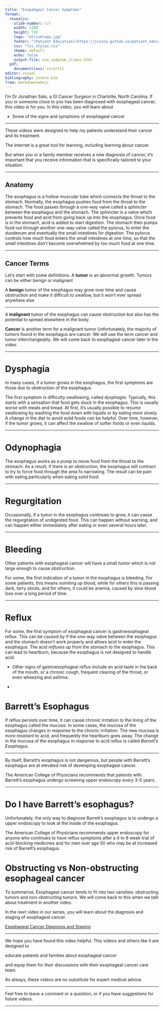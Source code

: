```yaml
---
title: "Esopahgeal Cancer Symptoms"
format: 
  revealjs:
    slide-number: c/t
    width: 1280
    height: 720
    logo: "atriumlogo.jpg"
    footer: "[Patient Education](https://jcsalo.github.io/patient_education/)"
    css: "lci_styles.css"
    theme: default
    echo: false
    output-file: eso_symptom_slides.html
  pdf:
    documentclass: scrartcl
editor: visual
bibliography: zotero.bib
from: markdown+emoji
---
```


I’m Dr Jonathan Salo, a GI Cancer Surgeon in Charlotte, North Carolina. If you or someone close to you has been diagnosed with esophageal cancer, this video is for you. In this video, you will learn about

-   Some of the signs and symptoms of esophageal cancer

------------------------------------------------------------------------

These videos were designed to help my patients understand their cancer and its treatment.

The internet is a great tool for learning, including learning about cancer.

But when you or a family member receives a new diagnosis of cancer, it's important that you receive information that is specifically tailored to your situation.

------------------------------------------------------------------------

## Anatomy

The esophagus is a hollow muscular tube which connects the throat to the stomach. Normally, the esophagus pushes food from the throat to the stomach. The food passes through a one-way valve called a *sphincter* between the esophagus and the stomach. The sphincter is a valve which prevents food and acid from going back up into the esophagus. Once food is in the stomach, acid is added to start digestion. The stomach then pumps food out through another one-way valve called the pylorus, to enter the duodenum and eventually the small intestines for digestion. The pylorus controls how much food enters the small intestines at one time, so that the small intestines don't become overwhelmed by too much food at one time.

------------------------------------------------------------------------

## Cancer Terms

Let‘s start with some definitions. A **tumor** is an abnormal growth. Tumors can be either benign or malignant

A **benign** tumor of the esophagus may grow over time and cause obstruction and make it difficult to swallow, but it won’t ever spread anywhere else

------------------------------------------------------------------------

A **malignant** tumor of the esophagus can cause obstruction but also has the potential to spread elsewhere in the body.

**Cancer** is another term for a malignant tumor Unfortunately, the majority of tumors found in the esophagus are cancer. We will use the term cancer and tumor interchangeably. We will come back to esophageal cancer later in the video.

------------------------------------------------------------------------

# Dysphagia

In many cases, if a tumor grows in the esophagus, the first symptoms are those due to obstruction of the esophagus.

The first symptom is difficulty swallowing, called *dysphagia*. Typically, this starts with a sensation that food gets stuck in the esophagus. This is usually worse with meats and bread. At first, it's usually possible to resume swallowing by washing the food down with liquids or by eating more slowly. A change in the diet to avoid solid foods can be helpful. Over time, however, if the tumor grows, it can affect the swallow of softer foods or even liquids.

------------------------------------------------------------------------

# Odynophagia

The esophagus works as a pump to move food from the throat to the stomach. As a result, if there is an obstruction, the esophagus will contract to try to force food through the area fo narrowing. The result can be pain with eating,particularly when eating solid food.

------------------------------------------------------------------------

# Regurgitation

Occasionally, if a tumor in the esophagus continues to grow, it can cause the regurgitation of undigested food. This can happen without warning, and can happen either immediately after eating or even several hours later.

------------------------------------------------------------------------

# Bleeding

Other patients with esophageal cancer will have a small tumor which is not large enough to cause obstruction.

For some, the first indication of a tumor in the esophagus is bleeding. For some patients, this means vomiting up blood, while for others this is passing dark, tarry stools, and for others, it could be anemia, caused by slow blood loss over a long period of time.

------------------------------------------------------------------------

# Reflux

For some, the first symptom of esophageal cancer is gastroesophageal reflux. This can be caused by if the one-way valve between the esophagus and the stomach doesn't work properly and allows acid to enter the esophagus. The acid *relfuxes* up from the stomach to the esophagus. This can lead to heartburn, because the esophagus is not designed to handle acid.

-   Other signs of gastroesophageal reflux include an acid taste in the back of the mouth, or a chronic cough, frequent clearing of the throat, or even wheezing and asthma.

-   

# Barrett's Esophagus

If reflux persists over time, it can cause chronic irritation to the lining of the esophagus called the *mucosa*. In some cases, the mucosa of the esophagus changes in response to the chronic irritation. The new mucosa is more resistant to acid, and frequently the heartburn goes away. The change in the mucosa of the esophagus in response to acid reflux is called *Barrett's Esophagus*.

------------------------------------------------------------------------

By itself, Barrett's esophagus is not dangerous, but people with Barrett's esophagus are at elevated risk of developing esophageal cancer.

The American College of Physicians recommends that patients with Barrett's esophagus undergo screening upper endoscopy every 3-5 years.

------------------------------------------------------------------------

# Do I have Barrett's esophagus?

Unfortunately, the only way to diagnose Barrett's esophagus is to undergo a upper endoscopy to look at the inside of the esophagus.

The American College of Physicians recommends upper endoscopy for anyone who continues to have reflux symptoms after a 4 to 8 week trial of acid-blocking medicines and for men over age 50 who may be at increased risk of Barrett's esophagus.

# Obstructing vs Non-obstructing esophageal cancer

To summarize, Esophageal cancer tends to fit into two varieties: obstructing tumors and non-obstructing tumors. We will come back to this when we talk about treatment in another video.

In the next video in our series, you will learn about the diagnosis and staging of esophageal cancer.

[Esophageal Cancer Diagnosis and Staging](02-Eso_Dx_staging.html)

------------------------------------------------------------------------

We hope you have found this video helpful. This videos and others like it are designed to

educate patients and families about esophageal cancer

and equip them for their discussions with their esophageal cancer care team.

As always, these videos are no substitute for expert medical advice.

------------------------------------------------------------------------

Feel free to leave a comment or a question, or if you have suggestions for future videos.

------------------------------------------------------------------------
